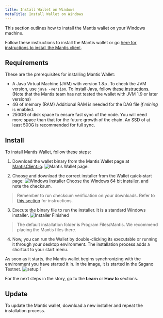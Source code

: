 ```yaml
---
title: Install Wallet on Windows
metaTitle: Install Wallet on Windows
---
```


This section outlines how to install the Mantis wallet on your Windows machine.

Follow these instructions to install the Mantis wallet or go [here for instructions to install the Mantis client](/install/install-client).


## Requirements

These are the prerequisites for installing Mantis Wallet:
* A Java Virtual Machine (JVM) with version 1.8.x.
    To check the JVM version, use `java -version`.
    To install Java, follow [these instructions](https://java.com/en/download/help/download_options.html).
    (Note that the Mantis team has not tested the wallet with JVM 1.9 or later versions)
* 4G of memory (RAM)
    Additional RAM is needed for the DAG file _if mining_ is enabled.
* 250GB of disk space to ensure fast sync of the node. You will need more space than that for the future growth of the chain. An SSD of at least 500G is recommended for full sync.

## Install

To install Mantis Wallet, follow these steps:

1. Download the wallet binary from the Mantis Wallet page at [MantisClient.io](https://mantisclient.io/):
![Mantis Wallet page](../images/1-Download.png).

2. Choose and download the correct installer from the Wallet quick-start page:
![Windows Installer](../images/2-Download-Installer.png)
Choose the Windows 64 bit installer, and note the checksum.

> Remember to run checksum verification on your downloads. Refer to [this section](first-steps/downloads#checksum) for instructions.

3. Execute the binary file to run the installer. It is a standard Windows installer.
![Installer Finished](../images/3-Install-Complete.png)

> The default installation folder is Program Files/Mantis. We recommend placing the Mantis files there.


4. Now, you can run the Wallet by double-clicking its executable or running it through your desktop environment. The installation process adds a shortcut to your start menu.

As soon as it starts, the Mantis wallet begins synchronizing with the environment you have started it in. In the image, it is started in the Sagano Testnet.
![setup 1](../images/4-Setup-1.png)

For the next steps in the story, go to the **Learn** or **How to** sections.


## Update

To update the Mantis wallet, download a new installer and repeat the installation process.
